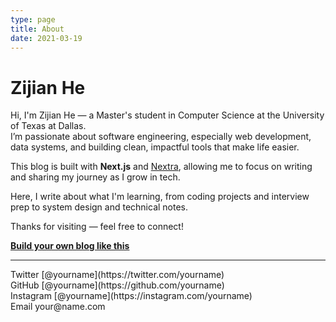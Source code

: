 ```yaml
---
type: page
title: About
date: 2021-03-19
---
```


# Zijian He

Hi, I'm Zijian He — a Master's student in Computer Science at the University of Texas at Dallas.  
I’m passionate about software engineering, especially web development, data systems, and building clean, impactful tools that make life easier.

This blog is built with **Next.js** and [Nextra](https://nextra.vercel.app/), allowing me to focus on writing and sharing my journey as I grow in tech.

Here, I write about what I'm learning, from coding projects and interview prep to system design and technical notes.

Thanks for visiting — feel free to connect!

[**Build your own blog like this**](https://vercel.com/new/clone?repository-url=https://github.com/vercel/next.js/tree/canary/examples/blog&project-name=portfolio&repository-name=portfolio)

---

<div>
  Twitter [@yourname](https://twitter.com/yourname)
  <br />
  GitHub [@yourname](https://github.com/yourname)
  <br />
  Instagram [@yourname](https://instagram.com/yourname)
  <br />
  Email your@name.com
</div>
